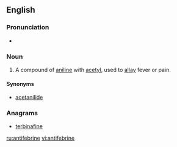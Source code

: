 ==English==

===Pronunciation===
* {{IPA|/ˌæn.tɪ.ˈfi.bɹɪn/|lang=en}}

===Noun===
{{en-noun|-}}

# {{context|pharmaceutical drug|lang=en}} A compound of [[aniline]] with [[acetyl]], used to [[allay]] fever or pain.

====Synonyms====
* [[acetanilide]]

===Anagrams===
* [[terbinafine#English|terbinafine]]

[[ru:antifebrine]]
[[vi:antifebrine]]